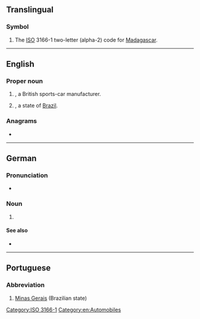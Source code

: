 {{also|mg|Mg|.mg|m.g.}}
==Translingual==

===Symbol===
{{head|mul|symbol}}

# The [[ISO]] 3166-1 two-letter (alpha-2) code for [[Madagascar]].

[[Category:ISO 3166-1]]

----

==English==
{{wikipedia|MG (car)}}

===Proper noun===
{{head|en|proper noun}}

# {{initialism o|lang=enf|{{w|Morris Garages}}|nodot=1}}, a British sports-car manufacturer.
# {{initialism of|lang=en|[[Minas Gerais]]|nodot=1}}, a state of [[Brazil]].

===Anagrams===
* {{anagrams|en|a=gm|GM|gm}}

[[Category:en:Automobiles]]

----

==German==

===Pronunciation===
* {{IPA|/ɛmˈɡeː/|lang=de}}

===Noun===
{{de-noun|n|MG|gen2=MGs|MG|pl2=MGs}}

# {{initialism of|Maschinengewehr||machine gun|lang=de}}

====See also====
* {{l|de|MP|g=f}}

----

==Portuguese==

===Abbreviation===
{{rfc-header|Abbreviation}}
{{head|pt|abbreviation}}

# [[Minas Gerais]] (Brazilian state)